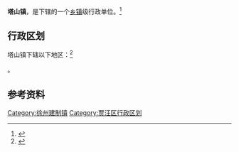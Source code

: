 {{中国乡级行政区|32/03/05/105/000}}

'''塔山镇'''，是{{PRC admin/fullname|32/03/05/105/000|3}}下辖的一个[[乡镇|乡镇]]级行政单位。<ref>{{PRC admin/ref sgc|{{PRC admin/parent|32/03/05/105/000}}}}</ref>

== 行政区划 ==

塔山镇下辖以下地区：<ref>{{PRC admin/ref sgc|32/03/05/105/000}}</ref>

{{PRC admin/children|32/03/05/105/000}}。

== 参考资料 ==

{{reflist}}

{{江苏省徐州市贾汪区行政区划}}
{{江苏行政区划小作品}}
[[Category:徐州建制镇|Category:徐州建制镇]]
[[Category:贾汪区行政区划|Category:贾汪区行政区划]]